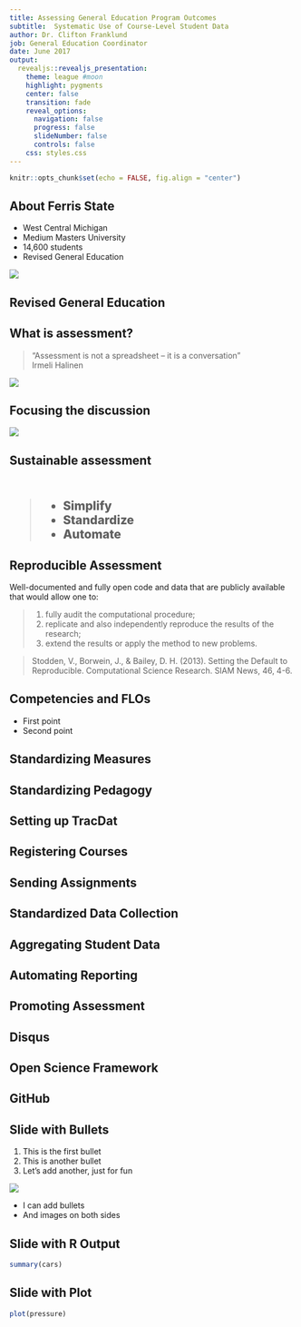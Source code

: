 ```yaml
---
title: Assessing General Education Program Outcomes
subtitle:  Systematic Use of Course-Level Student Data
author: Dr. Clifton Franklund
job: General Education Coordinator
date: June 2017
output:
  revealjs::revealjs_presentation:
    theme: league #moon
    highlight: pygments
    center: false
    transition: fade
    reveal_options:
      navigation: false
      progress: false
      slideNumber: false
      controls: false
    css: styles.css
---
```


```r
knitr::opts_chunk$set(echo = FALSE, fig.align = "center")
```
## About Ferris State
<div id="left">
* West Central Michigan
* Medium Masters University
* 14,600 students
* Revised General Education
</div>
<div id="right">
<section class = "plain">
![](images/clockbelltower.jpg) 
</section>

## Revised General Education

## What is assessment?
<blockquote>"Assessment is not a spreadsheet -- it is a conversation"<br />Irmeli Halinen</blockquote>
<section class = "plain">
![](images/GREEK_KEY.png)
</section>

## Focusing the discussion
<section class = "plain">
![](images/hamster.gif)
</section>

## Sustainable assessment
<br  /> 
<div style="font-size: 1.5em; font-weight: 800;">
>- Simplify  
>- Standardize  
>- Automate  

</div>

## Reproducible Assessment

Well-documented and fully open code and data that are publicly available that would allow one to: 

>1. fully audit the computational procedure;  
>2. replicate and also independently reproduce the results of the research;  
>3. extend the results or apply the method to new problems.

> Stodden, V., Borwein, J., & Bailey, D. H. (2013). Setting the Default to Reproducible. Computational Science Research. SIAM News, 46, 4-6.

## Competencies and FLOs  
* First point  
* Second point

## Standardizing Measures

## Standardizing Pedagogy

## Setting up TracDat

## Registering Courses

## Sending Assignments

## Standardized Data Collection

## Aggregating Student Data

## Automating Reporting

## Promoting Assessment

## Disqus

## Open Science Framework

## GitHub

## Slide with Bullets
<div id="left">
1. This is the first bullet
1. This is another bullet
1. Let's add another, just for fun
</div>
<div id="right">
![](images/logo.png)  

- I can add bullets  
- And images on both sides
</div>

## Slide with R Output

```r
summary(cars)
```

## Slide with Plot
<section class = "plain">
```r
plot(pressure)
```
</section>

